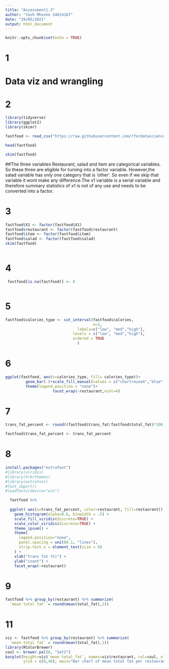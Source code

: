 ```yaml
---
title: "Assessment1.3"
author: "Yash Mhaske S4614167"
date: "29/05/2021"
output: html_document
---
```


```r
knitr::opts_chunk$set(echo = TRUE)
```



# 1
# Data viz and wrangling


# 2

```r
library(tidyverse)
library(ggplot2)
library(skimr)

fastfood <- read_csv("https://raw.githubusercontent.com/rfordatascience/tidytuesday/master/data/2018/2018-09-04/fastfood_calories.csv")

head(fastfood)

skim(fastfood)


```
##The three variables Restaurant, salad and item are categorical variables. So these three are eligible for turning into a factor variable. However,the salad variable has only one category that is 'other'. So even if we skip that variable it wont make any difference.The x1 variable is a serial variable and therefore summary statistics of x1 is not of any use and needs to be converted into a factor.



# 3

```r

fastfood$X1 <- factor(fastfood$X1)
fastfood$restaurant <- factor(fastfood$restaurant)
fastfood$item <- factor(fastfood$item)
fastfood$salad <- factor(fastfood$salad)
skim(fastfood)



```

# 4


```r

 fastfood[is.na(fastfood)] <- 0



```

# 5

```r
fastfood$calories_type <- cut_interval(fastfood$calories,
                                       n=3,
                                labels=c("low", "med","high"),
                              levels = c("low", "med","high"),
                              ordered = TRUE
                                )

```

# 6

```r

ggplot(fastfood, aes(x=calories_type, fill= calories_type))+
         geom_bar( )+scale_fill_manual(values = c("chartreuse4","blue","red"))+
         theme(legend.position = "none")+
                     facet_wrap(~restaurant,ncol=4)

```
# 7


```r

trans_fat_percent <- round((fastfood$trans_fat/fastfood$total_fat)*100, 1)

fastfood$trans_fat_percent <- trans_fat_percent


```

# 8

```r
install.packages("extrafont")
#library(viridis)
#library(hrbrthemes)
#library(extrafont)
#font_import()
#loadfonts(device="win")
```


```r
  fastfood %>%
  
  ggplot( aes(x=trans_fat_percent, color=restaurant, fill=restaurant)) +
    geom_histogram(alpha=0.6, binwidth = .5) +
    scale_fill_viridis(discrete=TRUE) +
    scale_color_viridis(discrete=TRUE) +
    theme_ipsum() +
    theme(
      legend.position="none",
      panel.spacing = unit(0.1, "lines"),
      strip.text.x = element_text(size = 8)
    ) +
    xlab("trans fat (%)") +
    ylab("count") +
    facet_wrap(~restaurant)
```

# 9

``` r

fastfood %>% group_by(restaurant) %>% summarize(
  `mean total fat` = round(mean(total_fat),1))


```
# 11

``` r

viz <- fastfood %>% group_by(restaurant) %>% summarize(
  `mean total fat` = round(mean(total_fat),1))
library(RColorBrewer)
coul <- brewer.pal(8, "Set2") 
barplot(height=viz$`mean total fat`, names=viz$restaurant, col=coul, xlab="Restaurant", ylab="Mean total fat",
        ylim = c(0,40), main="Bar chart of mean total fat per restaurant")



```